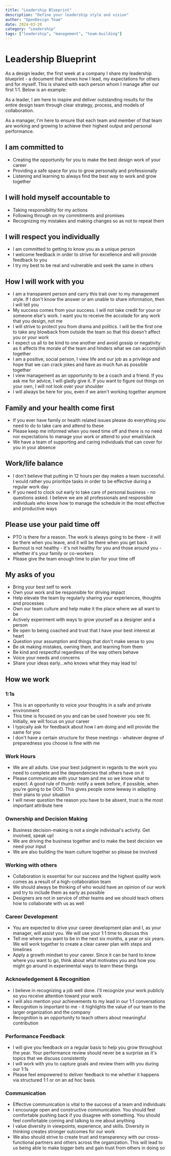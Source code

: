 ```yaml
---
title: "Leadership Blueprint"
description: "Define your leadership style and vision"
author: "OpenDesign Team"
date: 2024-03-20
category: "Leadership"
tags: ["leadership", "management", "team-building"]
---
```


# Leadership Blueprint

<div class="gradient-panel">
  <p class="text-[17px] leading-7 text-[#d1d5db]">
    As a design leader, the first week at a company I share my leadership blueprint - a document that shows how I lead, my expectations for others and for myself. This is shared with each person whom I manage after our first 1:1. Below is an example:
  </p>
</div>

As a leader, I am here to inspire and deliver outstanding results for the entire design team through clear strategy, process, and models of collaboration.

As a manager, I'm here to ensure that each team and member of that team are working and growing to achieve their highest output and personal performance.

## I am committed to

- Creating the opportunity for you to make the best design work of your career
- Providing a safe space for you to grow personally and professionally
- Listening and learning to always find the best way to work and grow together

## I will hold myself accountable to

- Taking responsibility for my actions
- Following through on my commitments and promises
- Recognizing my mistakes and making changes so as not to repeat them

## I will respect you individually

- I am committed to getting to know you as a unique person
- I welcome feedback in order to strive for excellence and will provide feedback to you
- I try my best to be real and vulnerable and seek the same in others

## How I will work with you

- I am a transparent person and carry this trait over to my management style. If I don't know the answer or am unable to share information, then I will tell you
- My success comes from your success. I will not take credit for your or someone else's work. I want you to receive the accolade for any work that you design, not me
- I will strive to protect you from drama and politics. I will be the first one to take any blowback from outside the team so that this doesn't affect you or your work
- I expect us all to be kind to one another and avoid gossip or negativity as it affects the morale of the team and hinders what we can accomplish together
- I am a positive, social person, I view life and our job as a privilege and hope that we can crack jokes and have as much fun as possible together
- I view management as an opportunity to be a coach and a friend. If you ask me for advice, I will gladly give it. If you want to figure out things on your own, I will not look over your shoulder
- I will always be here for you, even if we aren't working together anymore

## Family and your health come first

- If you ever have family or health related issues please do everything you need to do to take care and attend to these
- Please keep me informed when you need time off and there is no need nor expectations to manage your work or attend to your email/slack
- We have a team of supporting and caring individuals that can cover for you in your absence

## Work/life balance

- I don't believe that putting in 12 hours per day makes a team successful. I would rather you prioritize tasks in order to be effective during a regular work day
- If you need to clock out early to take care of personal business - no questions asked. I believe we are all professionals and responsible individuals who know how to manage the schedule in the most effective and productive ways

## Please use your paid time off

- PTO is there for a reason. The work is always going to be there - it will be there when you leave, and it will be there when you get back
- Burnout is not healthy - it's not healthy for you and those around you - whether it's your family or co-workers
- Please give the team enough time to plan for your time off

## My asks of you

- Bring your best self to work
- Own your work and be responsible for driving impact
- Help elevate the team by regularly sharing your experiences, thoughts and processes
- Own our team culture and help make it the place where we all want to be
- Actively experiment with ways to grow yourself as a designer and a person
- Be open to being coached and trust that I have your best interest at heart
- Question your assumption and things that don't make sense to you
- Be ok making mistakes, owning them, and learning from them
- Be kind and respectful regardless of the way others behave
- Voice your needs and concerns
- Share your ideas early...who knows what they may lead to!

## How we work

### 1:1s

- This is an opportunity to voice your thoughts in a safe and private environment
- This time is focused on you and can be used however you see fit. Initially, we will focus on your career
- I typically ask for feedback about how I am doing and will provide the same for you
- I don't have a certain structure for these meetings - whatever degree of preparedness you choose is fine with me

### Work Hours

- We are all adults. Use your best judgment in regards to the work you need to complete and the dependencies that others have on it
- Please communicate with your team and me so we know what to expect. A good rule of thumb: notify a week before, if possible, when you're going to be OOO. This gives people some leeway in adapting their plans to your situation
- I will never question the reason you have to be absent, trust is the most important attribute here

### Ownership and Decision Making

- Business decision-making is not a single individual's activity. Get involved, speak up!
- We are driving the business together and to make the best decision we need your input
- We are also building the team culture together so please be involved

### Working with others

- Collaboration is essential for our success and the highest quality work comes as a result of a high-collaboration team
- We should always be thinking of who would have an opinion of our work and try to include them as early as possible
- Designers are not in service of other teams and we should teach others how to collaborate with us as well

### Career Development

- You are expected to drive your career development plan and I, as your manager, will assist you. We will use your 1:1 time to discuss this
- Tell me where you want to be in the next six months, a year or six years. We will work together to create a clear career plan with steps and timelines
- Apply a growth mindset to your career. Since it can be hard to know where you want to go, think about what motivates you and how you might go around in experimental ways to learn these things

### Acknowledgement & Recognition

- I believe in recognizing a job well done. I'll recognize your work publicly so you receive attention toward your work
- I will also mention your achievements to my lead in our 1:1 conversations
- Recognition is important to me - it highlights the value of our team to the larger organization and the company
- Recognition is an opportunity to teach others about meaningful contribution

### Performance Feedback

- I will give you feedback on a regular basis to help you grow throughout the year. Your performance review should never be a surprise as it's topics that we discuss consistently
- I will work with you to capture goals and review them with you during our 1:1s
- Please feel empowered to deliver feedback to me whether it happens via structured 1:1 or on an ad hoc basis

### Communication

- Effective communication is vital to the success of a team and individuals
- I encourage open and constructive communication. You should feel comfortable pushing back if you disagree with something. You should feel comfortable coming and talking to me about anything
- I value diversity in viewpoints, experience, and skills. Diversity in thinking creates stronger outcomes for our work
- We also should strive to create trust and transparency with our cross-functional partners and others across the organization. This will lead to us being able to make bigger bets and gain trust from others in doing so